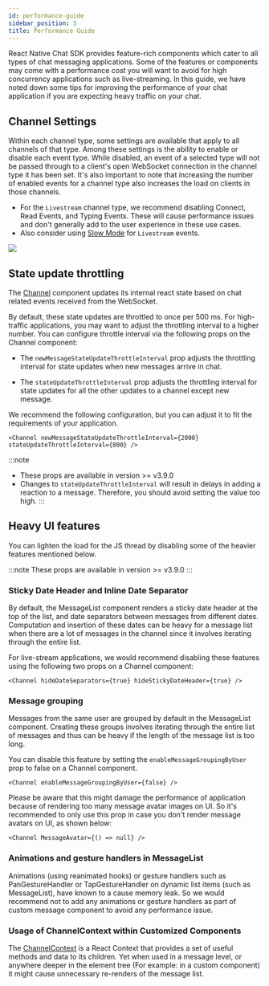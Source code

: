 ```yaml
---
id: performance-guide
sidebar_position: 5
title: Performance Guide
---
```



React Native Chat SDK provides feature-rich components which cater to all types of chat messaging applications.
Some of the features or components may come with a performance cost you will want to avoid for high
concurrency applications such as live-streaming. In this guide, we have noted down some tips for improving the performance of your
chat application if you are expecting heavy traffic on your chat.

## Channel Settings

Within each channel type, some settings are available that apply to all channels of that type.
Among these settings is the ability to enable or disable each event type.
While disabled, an event of a selected type will not be passed through to a client's open WebSocket connection in the channel type it has been set.
It's also important to note that increasing the number of enabled events for a channel type also increases the load on clients in those channels.

- For the `Livestream` channel type, we recommend disabling Connect, Read Events, and Typing Events. These will cause performance issues and don't generally add to the user experience in these use cases.
- Also consider using [Slow Mode](https://getstream.io/chat/docs/slow_mode/?language=js#channel-slow-mode) for `Livestream` events.

<img src={channelSettings} />

## State update throttling

The [Channel](../../ui-components/channel) component updates its internal react state based on chat related events received from the WebSocket.

By default, these state updates are throttled to once per 500 ms. For high-traffic applications, you may want to adjust the throttling interval to a higher number. You can configure throttle interval via the following props on the Channel component:

- The `newMessageStateUpdateThrottleInterval` prop adjusts the throttling interval for state updates when new messages arrive in chat.

- The `stateUpdateThrottleInterval` prop adjusts the throttling interval for state updates for all the other updates to a channel except new message.

We recommend the following configuration, but you can adjust it to fit the requirements of your application.

```tsx
<Channel newMessageStateUpdateThrottleInterval={2000} stateUpdateThrottleInterval={800} />
```

:::note

- These props are available in version >= v3.9.0
- Changes to `stateUpdateThrottleInterval` will result in delays in adding a reaction to a message. Therefore, you should avoid setting the value too high.
  :::

## Heavy UI features

You can lighten the load for the JS thread by disabling some of the heavier features mentioned below.

:::note
These props are available in version >= v3.9.0
:::

### Sticky Date Header and Inline Date Separator

By default, the MessageList component renders a sticky date header at the top of the list, and date separators between messages from different dates.
Computation and insertion of these dates can be heavy for a message list when there are a lot of messages in the channel since it involves iterating through the entire list.

For live-stream applications, we would recommend disabling these features using the following two props on a Channel component:

```tsx
<Channel hideDateSeparators={true} hideStickyDateHeader={true} />
```

### Message grouping

Messages from the same user are grouped by default in the MessageList component. Creating these groups involves iterating through the entire list of messages and thus can be heavy if the length of the message list is too long.

You can disable this feature by setting the `enableMessageGroupingByUser` prop to false on a Channel component.

```tsx
<Channel enableMessageGroupingByUser={false} />
```

Please be aware that this might damage the performance of application because of rendering too many message avatar images on UI.
So it's recommended to only use this prop in case you don't render message avatars on UI, as shown below:

```tsx
<Channel MessageAvatar={() => null} />
```

### Animations and gesture handlers in MessageList

Animations (using reanimated hooks) or gesture handlers such as PanGestureHandler or TapGestureHandler on dynamic list items (such as MessageList),
have known to a cause memory leak. So we would recommend not to add any animations or gesture handlers as part of custom
message component to avoid any performance issue.

### Usage of ChannelContext within Customized Components

The [ChannelContext](../../ui-components/contexts/channel-context) is a React Context that provides a set of useful methods and data to its children.
Yet when used in a message level, or anywhere deeper in the element tree (For example: in a custom component) it might cause unnecessary re-renders of the message list.
